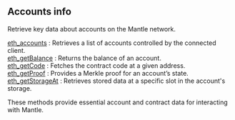 
## Accounts info

Retrieve key data about accounts on the Mantle network.

[eth_accounts](/mantle-api/accountinfo/eth_accounts) : Retrieves a list of accounts controlled by the connected client.  \
[eth_getBalance](/mantle-api/accountinfo/eth_getBalance) : Returns the balance of an account.  \
[eth_getCode](/mantle-api/accountinfo/eth_getCode) : Fetches the contract code at a given address. \
[eth_getProof](/mantle-api/accountinfo/eth_getProof) : Provides a Merkle proof for an account’s state. \
[eth_getStorageAt](/mantle-api/accountinfo/eth_getStorageAt) : Retrieves stored data at a specific slot in the account's storage.

These methods provide essential account and contract data for interacting with Mantle.

<Space h={16} />
<GetStarted />